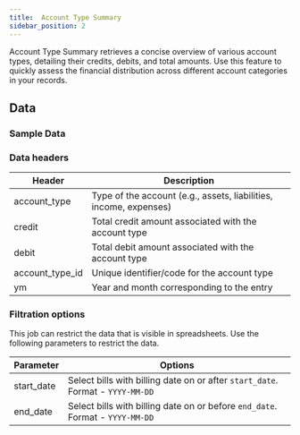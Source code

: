 ```yaml
---
title:  Account Type Summary
sidebar_position: 2
---
```


Account Type Summary retrieves a concise overview of various account types, detailing their credits, debits, and total amounts. Use this feature to quickly assess the financial distribution across different account categories in your records.


<AddJob
  template="gsheet_zoho_books_db_get_account_type_summary"
/>

## Data

### Sample Data

<Gsheet
  src="https://docs.google.com/spreadsheets/d/1-gX-uq5YrTW-6gQJYM-mNXitEOfJLTiQCvPtV8CR1Yc/edit#gid=779163475"
/>


### Data headers

| Header          | Description                                           |
|-----------------|-------------------------------------------------------|
| account_type    | Type of the account (e.g., assets, liabilities, income, expenses) |
| credit          | Total credit amount associated with the account type    |
| debit           | Total debit amount associated with the account type     |
| account_type_id | Unique identifier/code for the account type             |
| ym              | Year and month corresponding to the entry              |




### Filtration options

This job can restrict the data that is visible in spreadsheets. Use the following parameters to restrict the data.

| Parameter | Options |
|----|----|
| start_date | Select bills with billing date on or after `start_date`. Format - `YYYY-MM-DD` |
| end_date | Select bills with billing date on or before `end_date`. Format - `YYYY-MM-DD` |

<!---
## Others

### Similar jobs

Similar sort of data can be achieved by using get accounting transaction job and filtering it by invoice type. 

### Reports that use this job

Here are some of the report templates that use this job: 
-->